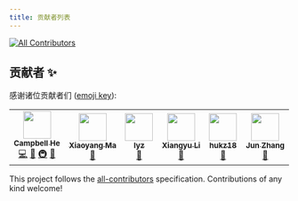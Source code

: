 ```yaml
---
title: 贡献者列表
---
```


<!-- ALL-CONTRIBUTORS-BADGE:START - Do not remove or modify this section -->
[![All Contributors](https://img.shields.io/badge/all_contributors-6-orange.svg?style=flat-square)](#contributors-)
<!-- ALL-CONTRIBUTORS-BADGE:END -->

## 贡献者 ✨

感谢诸位贡献者们 ([emoji key](https://allcontributors.org/docs/en/emoji-key)):

<!-- ALL-CONTRIBUTORS-LIST:START - Do not remove or modify this section -->
<!-- prettier-ignore-start -->
<!-- markdownlint-disable -->
<table>
  <tr>
    <td align="center"><a href="https://github.com/duskmoon314"><img src="https://avatars2.githubusercontent.com/u/20477228?v=4?s=50" width="50px;" alt=""/><br /><sub><b>Campbell He</b></sub></a><br /><a href="https://github.com/eesast/docs/commits?author=duskmoon314" title="Code">💻</a> <a href="https://github.com/eesast/docs/commits?author=duskmoon314" title="Documentation">📖</a> <a href="#infra-duskmoon314" title="Infrastructure (Hosting, Build-Tools, etc)">🚇</a> <a href="#maintenance-duskmoon314" title="Maintenance">🚧</a></td>
    <td align="center"><a href="https://github.com/boltma"><img src="https://avatars0.githubusercontent.com/u/6150748?v=4?s=50" width="50px;" alt=""/><br /><sub><b>Xiaoyang Ma</b></sub></a><br /><a href="https://github.com/eesast/docs/commits?author=boltma" title="Documentation">📖</a></td>
    <td align="center"><a href="https://github.com/zxdclyz"><img src="https://avatars2.githubusercontent.com/u/44538240?v=4?s=50" width="50px;" alt=""/><br /><sub><b>lyz</b></sub></a><br /><a href="https://github.com/eesast/docs/commits?author=zxdclyz" title="Documentation">📖</a></td>
    <td align="center"><a href="https://github.com/xxxxyu"><img src="https://avatars3.githubusercontent.com/u/47287680?v=4?s=50" width="50px;" alt=""/><br /><sub><b>Xiangyu Li</b></sub></a><br /><a href="https://github.com/eesast/docs/commits?author=xxxxyu" title="Documentation">📖</a></td>
    <td align="center"><a href="https://github.com/hukz18"><img src="https://avatars3.githubusercontent.com/u/49591637?v=4?s=50" width="50px;" alt=""/><br /><sub><b>hukz18</b></sub></a><br /><a href="https://github.com/eesast/docs/commits?author=hukz18" title="Documentation">📖</a></td>
    <td align="center"><a href="https://github.com/Sweetnow"><img src="https://avatars2.githubusercontent.com/u/34758767?v=4?s=50" width="50px;" alt=""/><br /><sub><b>Jun Zhang</b></sub></a><br /><a href="https://github.com/eesast/docs/commits?author=Sweetnow" title="Documentation">📖</a></td>
  </tr>
</table>

<!-- markdownlint-restore -->
<!-- prettier-ignore-end -->

<!-- ALL-CONTRIBUTORS-LIST:END -->

This project follows the [all-contributors](https://github.com/all-contributors/all-contributors) specification. Contributions of any kind welcome!
